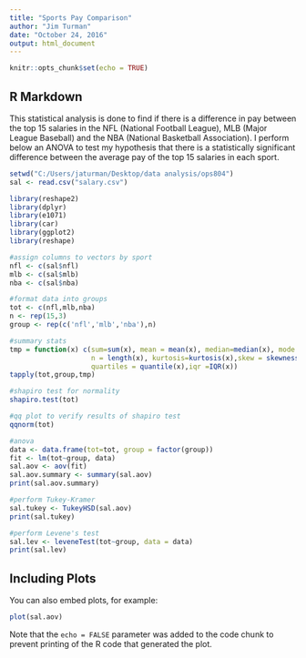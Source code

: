 ```yaml
---
title: "Sports Pay Comparison"
author: "Jim Turman"
date: "October 24, 2016"
output: html_document
---
```


```r
knitr::opts_chunk$set(echo = TRUE)
```

## R Markdown
This statistical analysis is done to find if there is a difference in pay between the top 15 salaries in the NFL (National Football League), MLB (Major League Baseball) and the NBA (National Basketball Association). I perform below an ANOVA to test my hypothesis that there is a statistically significant difference between the average pay of the top 15 salaries in each sport.  
```r
setwd("C:/Users/jaturman/Desktop/data analysis/ops804")
sal <- read.csv("salary.csv")

library(reshape2)
library(dplyr)
library(e1071)
library(car)
library(ggplot2)
library(reshape)

#assign columns to vectors by sport
nfl <- c(sal$nfl)
mlb <- c(sal$mlb)
nba <- c(sal$nba)

#format data into groups
tot <- c(nfl,mlb,nba)
n <- rep(15,3)
group <- rep(c('nfl','mlb','nba'),n)

#summary stats
tmp = function(x) c(sum=sum(x), mean = mean(x), median=median(x), mode = mode(x), var=var(x), sd = sd(x),
                    n = length(x), kurtosis=kurtosis(x),skew = skewness(x), max = max(x), min = min(x), range = max(x)-min(x), 
                    quartiles = quantile(x),iqr =IQR(x))
tapply(tot,group,tmp)

#shapiro test for normality
shapiro.test(tot)

#qq plot to verify results of shapiro test
qqnorm(tot)

#anova
data <- data.frame(tot=tot, group = factor(group))
fit <- lm(tot~group, data)
sal.aov <- aov(fit)
sal.aov.summary <- summary(sal.aov)
print(sal.aov.summary)

#perform Tukey-Kramer
sal.tukey <- TukeyHSD(sal.aov)
print(sal.tukey)

#perform Levene's test
sal.lev <- leveneTest(tot~group, data = data)
print(sal.lev)
```

## Including Plots

You can also embed plots, for example:

```r
plot(sal.aov)
```

Note that the `echo = FALSE` parameter was added to the code chunk to prevent printing of the R code that generated the plot.
